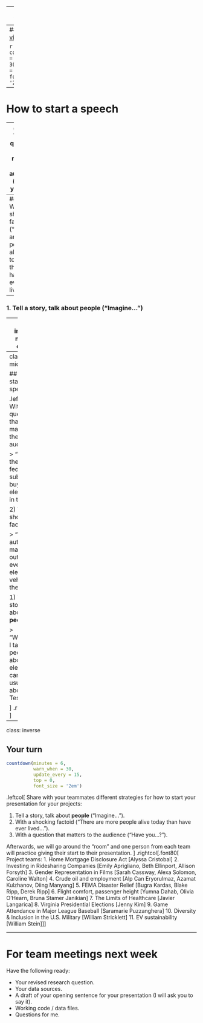 
---
class: middle, inverse, center

# What are the first words<br>you should say in a speech?

--
## Watch [this video](https://youtu.be/w82a1FT5o88) to find out

```r
countdown(minutes = 10,
          warn_when = 30,
          update_every = 15,
          bottom = 0,
          font_size = '2em')
```

---
# How to start a speech

--
### 3. With a question that matters to the audience ("Have you...?")

--
### 2. With a shocking factoid ("There are more people alive today than have ever lived...").

--
### 1. Tell a story, talk about **people** ("Imagine...")

---
class: inverse, middle, center

<center>
<img src="images/helveston_talk.png">
</center>

---
class: middle

## How to start a speech

.leftcol[
3) With a question that matters to the audience:

> "What's the current federal subsidy for buying an electric car in the US?"

2) With a shocking factoid

> "Chinese automakers make one out of every two electric vehicles in the world."

1) Tell a story, talk about **people**

> "Whenever I talk with people about electric cars, they usually ask about Tesla..."

]
.rightcol[
<center>
<img src="images/helveston_talk.png">
</center>
]

---
class: inverse

## Your turn

```r
countdown(minutes = 6,
          warn_when = 30,
          update_every = 15,
          top = 0,
          font_size = '2em')
```

.leftcol[
Share with your teammates different strategies for how to start your presentation for your projects:

1. Tell a story, talk about **people** ("Imagine...").
2. With a shocking factoid ("There are more people alive today than have ever lived...").
3. With a question that matters to the audience ("Have you...?").

Afterwards, we will go around the "room" and one person from each team will practice giving their start to their presentation.
]
.rightcol[.font80[
Project teams:
1. Home Mortgage Disclosure Act [Alyssa Cristobal]
2. Investing in Ridesharing Companies [Emily Aprigliano, Beth Ellinport, Allison Forsyth]
3. Gender Representation in Films [Sarah Cassway, Alexa Solomon, Caroline Walton]
4. Crude oil and employment [Alp Can Eryorulmaz, Azamat Kulzhanov, Diing Manyang]
5. FEMA Disaster Relief [Bugra Kardas, Blake Ripp, Derek Ripp]
6. Flight comfort, passenger height [Yumna Dahab, Olivia O'Hearn, Bruna Stamer Janikian]
7. The Limits of Healthcare [Javier Langarica]
8. Virginia Presidential Elections [Jenny Kim]
9. Game Attendance in Major League Baseball [Saramarie Puzzanghera]
10. Diversity & Inclusion in the U.S. Military [William Stricklett]
11. EV sustainability [William Stein]
]]

---
# For team meetings next week

Have the following ready:

- Your revised research question.
- Your data sources.
- A draft of your opening sentence for your presentation (I will ask you to say it).
- Working code / data files.
- Questions for me.
